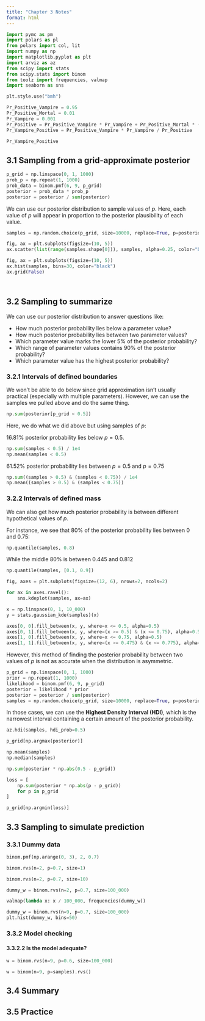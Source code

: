```yaml
---
title: "Chapter 3 Notes"
format: html
---
```



```python
import pymc as pm
import polars as pl
from polars import col, lit
import numpy as np
import matplotlib.pyplot as plt
import arviz as az
from scipy import stats
from scipy.stats import binom
from toolz import frequencies, valmap
import seaborn as sns

plt.style.use("bmh")
```


```python
Pr_Positive_Vampire = 0.95
Pr_Positive_Mortal = 0.01
Pr_Vampire = 0.001
Pr_Positive = Pr_Positive_Vampire * Pr_Vampire + Pr_Positive_Mortal * (1 - Pr_Vampire)
Pr_Vampire_Positive = Pr_Positive_Vampire * Pr_Vampire / Pr_Positive

Pr_Vampire_Positive
```

## 3.1 Sampling from a grid-approximate posterior
```python
p_grid = np.linspace(0, 1, 1000)
prob_p = np.repeat(1, 1000)
prob_data = binom.pmf(6, 9, p_grid)
posterior = prob_data * prob_p
posterior = posterior / sum(posterior)
```

We can use our posterior distribution to sample values of $p$. Here, each value of $p$ will appear in proportion to the posterior plausibility of each value.
```python
samples = np.random.choice(p_grid, size=10000, replace=True, p=posterior)
```

```python
fig, ax = plt.subplots(figsize=(10, 5))
ax.scatter(list(range(samples.shape[0])), samples, alpha=0.25, color="black")
```

```python
fig, ax = plt.subplots(figsize=(10, 5))
ax.hist(samples, bins=30, color="black")
ax.grid(False)
```

```python
```

```python
```

## 3.2 Sampling to summarize

We can use our posterior distribution to answer questions like:

* How much posterior probability lies below a parameter value?
* How much posterior probability lies between two parameter values?
* Which parameter value marks the lower 5% of the posterior probability?
* Which range of parameter values contains 90% of the posterior probability?
* Which parameter value has the highest posterior probability?

### 3.2.1 Intervals of defined boundaries

We won't be able to do below since grid approximation isn't usually practical (especially with multiple parameters). However, we can use the samples we pulled above and do the same thing.
```python
np.sum(posterior[p_grid < 0.5])
```

Here, we do what we did above but using samples of $p$:

16.81% posterior probability lies below $p = 0.5$.
```python
np.sum(samples < 0.5) / 1e4
np.mean(samples < 0.5)
```

61.52% posterior probability lies between $p = 0.5 \text{ and } p = 0.75$
```python
np.sum((samples > 0.5) & (samples < 0.75)) / 1e4
np.mean((samples > 0.5) & (samples < 0.75))
```

### 3.2.2 Intervals of defined mass

We can also get how much posterior probability is between different hypothetical values of $p$.

For instance, we see that 80% of the posterior probability lies between 0 and 0.75:
```python
np.quantile(samples, 0.8)
```

While the middle 80% is between 0.445 and 0.812
```python
np.quantile(samples, [0.1, 0.9])
```

```python
fig, axes = plt.subplots(figsize=(12, 6), nrows=2, ncols=2)

for ax in axes.ravel():
    sns.kdeplot(samples, ax=ax)

x = np.linspace(0, 1, 10_000)
y = stats.gaussian_kde(samples)(x)

axes[0, 0].fill_between(x, y, where=x <= 0.5, alpha=0.5)
axes[0, 1].fill_between(x, y, where=(x >= 0.5) & (x <= 0.75), alpha=0.5)
axes[1, 0].fill_between(x, y, where=x <= 0.75, alpha=0.5)
axes[1, 1].fill_between(x, y, where=(x >= 0.475) & (x <= 0.775), alpha=0.5)
```

However, this method of finding the posterior probability between two values of $p$ is not as accurate when the distribution is asymmetric. 
```python
p_grid = np.linspace(0, 1, 1000)
prior = np.repeat(1, 1000)
likelihood = binom.pmf(6, 9, p_grid)
posterior = likelihood * prior
posterior = posterior / sum(posterior)
samples = np.random.choice(p_grid, size=10000, replace=True, p=posterior)
```

In those cases, we can use the **Highest Density Interval (HDI)**, which is the narrowest interval containing a certain amount of the posterior probability.
```python
az.hdi(samples, hdi_prob=0.5)
```

```python
p_grid[np.argmax(posterior)]
```

```python
np.mean(samples)
np.median(samples)
```

```python
np.sum(posterior * np.abs(0.5 - p_grid))
```

```python
loss = [
    np.sum(posterior * np.abs(p - p_grid))
    for p in p_grid
]
```

```python
p_grid[np.argmin(loss)]
```

## 3.3 Sampling to simulate prediction

### 3.3.1 Dummy data
```python
binom.pmf(np.arange(0, 3), 2, 0.7)
```

```python
binom.rvs(n=2, p=0.7, size=1)
```

```python
binom.rvs(n=2, p=0.7, size=10)
```

```python
dummy_w = binom.rvs(n=2, p=0.7, size=100_000)

valmap(lambda x: x / 100_000, frequencies(dummy_w))
```

```python
dummy_w = binom.rvs(n=9, p=0.7, size=100_000)
plt.hist(dummy_w, bins=50)
```

### 3.3.2 Model checking

#### 3.3.2.2 Is the model adequate?
```python
w = binom.rvs(n=9, p=0.6, size=100_000)
```

```python
w = binom(n=9, p=samples).rvs()
```

## 3.4 Summary

## 3.5 Practice

```python
```
